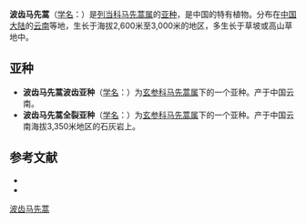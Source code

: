 {{speciesbox
| name = 波齿马先蒿
| status = 
| status_system = 
| image =
| genus = Pedicularis
| species = Crenate
| authority = 
}}

'''波齿马先蒿'''（[[学名|学名]]：{{lang|la|''Pedicularis crenata''}}）是[[列当科|列当科]][[马先蒿属|马先蒿属]]的[[亚种|亚种]]，是中国的特有植物。分布在[[中国大陆|中国大陆]]的[[云南|云南]]等地，生长于海拔2,600米至3,000米的地区，多生长于草坡或高山草地中。

== 亚种 ==
* '''波齿马先蒿波齿亚种'''（[[学名|学名]]：{{lang|la|''Pedicularis crenata'' sp. ''crenata''}}）为[[玄参科|玄参科]][[马先蒿属|马先蒿属]]下的一个亚种。产于中国云南。
* '''波齿马先蒿全裂亚种'''（[[学名|学名]]：{{lang|la|''Pedicularis crenata'' sp. ''crenatiformis''}}）为[[玄参科|玄参科]][[马先蒿属|马先蒿属]]下的一个亚种。产于中国云南海拔3,350米地区的石灰岩上。

== 参考文献 ==
<div class="references-small">
* {{FRPS}}
* {{cite web| url =http://www.bioinfo.cn/db05/KmzwSpecies.php?action=view&id=21226| title =波齿马先蒿（亚种）| work =《中国高等植物数据库全库》| publisher =中国科学院微生物研究所| author =昆明植物研究所| accessdate =2009-02-25| deadurl =yes| archiveurl =https://web.archive.org/web/20160305093316/http://www.bioinfo.cn/db05/KmzwSpecies.php?action=view&id=21226| archivedate =2016-03-05}}
</div>
{{Taxonbar|from=Q11144606}}

[[Category:马先蒿属|波齿马先蒿]]


{{植物小作品}}